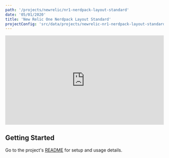 ```yaml
---
path: '/projects/newrelic/nr1-nerdpack-layout-standard'
date: '05/01/2020'
title: 'New Relic One Nerdpack Layout Standard'
projectConfig: 'src/data/projects/newrelic-nr1-nerdpack-layout-standard.json'
---
```


<div className="responsive-video">
  <div
    class="wistia_responsive_padding"
    style="padding:56.25% 0 0 0;position:relative;"
  >
    <div
      class="wistia_responsive_wrapper"
      style="height:100%;left:0;position:absolute;top:0;width:100%;"
    >
      <iframe
        src="https://fast.wistia.net/embed/iframe/vg6jkqxhrl?videoFoam=true"
        title="Nerdpack Layouts Templates Walkthrough Video"
        allowtransparency="true"
        frameborder="0"
        scrolling="no"
        class="wistia_embed"
        name="wistia_embed"
        allowfullscreen
        mozallowfullscreen
        webkitallowfullscreen
        oallowfullscreen
        msallowfullscreen
        width="100%"
        height="100%"
      ></iframe>
    </div>
  </div>
  <script src="https://fast.wistia.net/assets/external/E-v1.js" async></script>
</div>

## Getting Started

Go to the project's [README](https://github.com/newrelic/nr1-nerdpack-layout-standard#readme) for setup and usage details.

<!--


<Link to="/cta">Install</Link>

## [Optional] Features

### [Optional] Feature 1

### [Optional] Feature 2

## [Required] Getting Started

### [Optional] Code example highlighting an extension or customization point

This is how you extend New Relic One Nerdpack Layout Standard in following way.

```js
import React, { useState } from 'react';
import PropTypes from 'prop-types';

// I'm a comment;
const aMadeUpFunction = () => {
if (myArray.length !== 100) {
  myArray.map((item, i) => item * i);
} else {
  return null
}
};
```
### [Optional] More details about the project

## [Optional] What people are saying

Praesent commodo cursus magna, vel scelerisque nisl consectetur et.
Maecenas faucibus mollis interdum. Lorem ipsum dolor sit amet,
consectetur adipiscing elit.

> [name="Leslie Webb"] Vitae enim egestas egestas at gravida arcu, amet in. Facilisis at
massa amet, aliquet dui semper. Sit placerat sed et ornare faucibus
egestas sit nisl, diam.

> [name="Bildad the Shuhite"] Aenean eu leo quam. Pellentesque ornare sem lacinia quam venenatis
vestibulum. Maecenas faucibus mollis interdum. Maecenas sed diam
eget risus varius blandit sit amet non magna.
-->
